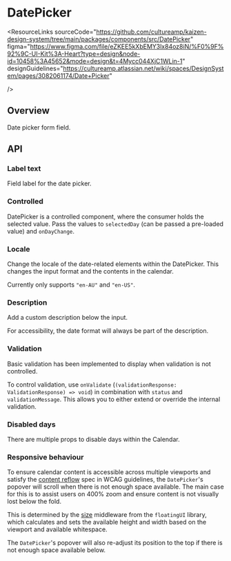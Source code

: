 
<Meta of={DatePickerStories} />

# DatePicker

<ResourceLinks
  sourceCode="https://github.com/cultureamp/kaizen-design-system/tree/main/packages/components/src/DatePicker"
  figma="https://www.figma.com/file/eZKEE5kXbEMY3lx84oz8iN/%F0%9F%92%9C-UI-Kit%3A-Heart?type=design&node-id=10458%3A45652&mode=design&t=4Mycc044XjC1WLin-1"
  designGuidelines="https://cultureamp.atlassian.net/wiki/spaces/DesignSystem/pages/3082061174/Date+Picker"
  
/>

<KAIOInstallation exportNames="DatePicker" />

## Overview

Date picker form field.

<Canvas of={DatePickerStories.Playground} />
<Controls of={DatePickerStories.Playground} />

## API

### Label text

Field label for the date picker.

<Canvas of={DatePickerStories.LabelText} />

### Controlled

DatePicker is a controlled component, where the consumer holds the selected value.
Pass the values to `selectedDay` (can be passed a pre-loaded value) and `onDayChange`.

<Canvas of={DatePickerStories.Controlled} />

### Locale

Change the locale of the date-related elements within the DatePicker.
This changes the input format and the contents in the calendar.

Currently only supports `"en-AU"` and `"en-US"`.

<Canvas of={DatePickerStories.Locale} />

### Description

Add a custom description below the input.

For accessibility, the date format will always be part of the description.

<Canvas of={DatePickerStories.Description} />

### Validation

Basic validation has been implemented to display when validation is not controlled.

To control validation, use `onValidate` (`(validationResponse: ValidationResponse) => void`)
in combination with `status` and `validationMessage`.
This allows you to either extend or override the internal validation.

<Canvas of={DatePickerStories.Validation} />

### Disabled days

There are multiple props to disable days within the Calendar.

<Canvas of={DatePickerStories.DisabledDays} />
<Controls of={DatePickerStories.DisabledDays} />

### Responsive behaviour

To ensure calendar content is accessible across multiple viewports and satisfy the [content reflow](https://www.w3.org/WAI/WCAG21/Understanding/reflow.html) spec in WCAG guidelines, the `DatePicker`'s popover will scroll when there is not enough space available. The main case for this is to assist users on 400% zoom and ensure content is not visually lost below the fold.

<Canvas of={DatePickerStories.LimitedViewportHeight} />

This is determined by the [size](https://floating-ui.com/docs/size) middleware from the `floatingUI` library, which calculates and sets the available height and width based on the viewport and available whitespace.

<Canvas of={DatePickerStories.FullViewportHeight} />

The `DatePicker`'s popover will also re-adjust its position to the top if there is not enough space available below.

<Canvas of={DatePickerStories.AboveIfAvailable} />
